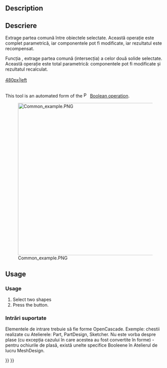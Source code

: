 <languages/>

{{Docnav
|[[Part_Fuse|Fuse]]
|[[Part_JoinConnect|JoinConnect]]
|[[Part_Workbench|Part]]
|IconL=Part_Fuse.svg
|IconR=Part_JoinConnect.svg
|IconC=Workbench_Part.svg
}}

<div class="mw-translate-fuzzy">
{{GuiCommand/ro
|Name=Part Common
|Name/ro=Part Common
|MenuLocation=Part → Common
|Workbenches=[[Part_Workbench/ro|Part]]
|SeeAlso=[[Part Union/ro|Part Union]], [[Part Cut/ro|Part Cut]]
}}
</div>

==Description==

<div class="mw-translate-fuzzy">
== Descriere ==
Extrage partea comună între obiectele selectate. Această operație este complet parametrică, iar componentele pot fi modificate, iar rezultatul este recompensat.


Funcția {{KEY|[[Image:Part_Common.png|16px|text-top=Intersection|link=Part_Common/fr]] [[Part_Common/fr|Intersection]]}}, extrage partea comună (intersecția) a celor două solide selectate. Această operație este total parametrică: componentele pot fi modificate și rezultatul recalculat.
<br /><br />
[[IMAGE:Part_Common_fr_01.png|480px|left]]
<br /><br />
{{clear}}
</div>

This tool is an automated form of the [[Image:Part_Boolean.svg|16px|link=Part_Boolean]] [[Part_Boolean|Boolean operation]].

[[Image:Common_example.PNG|480px]]

== Usage ==

<div class="mw-translate-fuzzy">
===Usage===
# Select two shapes
# Press the {{Button|[[Image:Part_Common.svg|16px|link=Part_Common]] [[Part_Common|Common]]}} button.
</div>

<span id="Supported_inputs"></span>
<div class="mw-translate-fuzzy">
=== Intrări suportate ===
</div>

<div class="mw-translate-fuzzy">
Elementele de intrare trebuie să fie forme OpenCascade. Exemple: chestii realizate cu Atelierele: Part, PartDesign, Sketcher. Nu este vorba despre plase (cu excepția cazului în care acestea au fost convertite în forme) - pentru ochiurile de plasă, există unelte specifice Booleene în Atelierul de lucru MeshDesign.
</div>


{{Docnav
|[[Part_Fuse|Fuse]]
|[[Part_JoinConnect|JoinConnect]]
|[[Part_Workbench|Part]]
|IconL=Part_Fuse.svg
|IconR=Part_JoinConnect.svg
|IconC=Workbench_Part.svg
}}

{{Part_Tools_navi{{#translation:}}}}
{{Userdocnavi{{#translation:}}}}